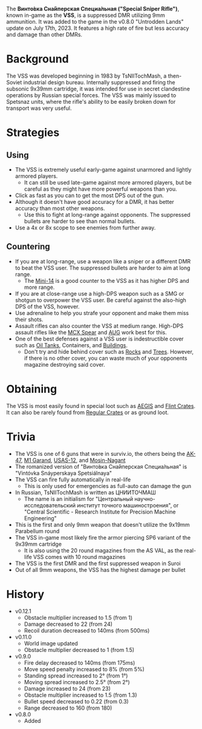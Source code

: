 The **Винто́вка Сна́йперская Специа́льная ("Special Sniper Rifle")**, known in-game as the **VSS**, is a suppressed DMR utilizing 9mm ammunition. It was added to the game in the v0.8.0 "Untrodden Lands" update on July 17th, 2023. It features a high rate of fire but less accuracy and damage than other DMRs.

# Background
The VSS was developed beginning in 1983 by TsNIITochMash, a then-Soviet industrial design bureau. Internally suppressed and firing the subsonic 9x39mm cartridge, it was intended for use in secret clandestine operations by Russian special forces. The VSS was mainly issued to Spetsnaz units, where the rifle's ability to be easily broken down for transport was very useful. 

# Strategies
## Using
- The VSS is extremely useful early-game against unarmored and lightly armored players.
    - It can still be used late-game against more armored players, but be careful as they might have more powerful weapons than you.
- Click as fast as you can to get the most DPS out of the gun.
- Although it doesn't have good accuracy for a DMR, it has better accuracy than most other weapons.
    - Use this to fight at long-range against opponents. The suppressed bullets are harder to see than normal bullets.
- Use a 4x or 8x scope to see enemies from further away.

## Countering
- If you are at long-range, use a weapon like a sniper or a different DMR to beat the VSS user. The suppressed bullets are harder to aim at long range.
    - The [Mini-14](/weapons/guns/mini14) is a good counter to the VSS as it has higher DPS and more range.
- If you are at close-range use a high-DPS weapon such as a SMG or shotgun to overpower the VSS user. Be careful against the also-high DPS of the VSS, however.
- Use adrenaline to help you strafe your opponent and make them miss their shots.
- Assault rifles can also counter the VSS at medium range. High-DPS assault rifles like the [MCX Spear](/weapons/guns/mcx_spear) and [AUG](/weapons/guns/aug) work best for this.
- One of the best defenses against a VSS user is indestructible cover such as [Oil Tanks](/obstacles/oil_tank), Containers, and [Buildings](/buildings).
    - Don't try and hide behind cover such as [Rocks](/obstacles/rock) and [Trees](/obstacles/tree). However, if there is no other cover, you can waste much of your opponents magazine destroying said cover.


# Obtaining
The VSS is most easily found in special loot such as [AEGIS](/obstacles/aegis_crate) and [Flint Crates](/obstacles/flint_crate). It can also be rarely found from [Regular Crates](/obstacles/regular_crate) or as ground loot.

# Trivia
- The VSS is one of 6 guns that were in surviv.io, the others being the [AK-47](/weapons/guns/ak47),  [M1 Garand](/weapons/guns/m1_garand), [USAS-12](/weapons/guns/usas12), and [Mosin-Nagant](/weapons/guns/mosin)
- The romanized version of "Винто́вка Сна́йперская Специа́льная" is "Vintóvka Snáyperskaya Spetsiálnaya"
- The VSS can fire fully automatically in real-life
    - This is only used for emergencies as full-auto can damage the gun
- In Russian, TsNIITochMash is written as ЦНИИТОЧМАШ
    - The name is an initialism for "Центральный научно-исследовательский институт точного машиностроения", or "Central Scientific - Research Institute for Precision Machine Engineering"
- This is the first and only 9mm weapon that doesn't utilize the 9x19mm Parabellum round
- The VSS in-game most likely fire the armor piercing SP6 variant of the 9x39mm cartridge
    - It is also using the 20 round magazines from the AS VAL, as the real-life VSS comes with 10 round magazines
- The VSS is the first DMR and the first suppressed weapon in Suroi
- Out of all 9mm weapons, the VSS has the highest damage per bullet

# History
- v0.12.1
    - Obstacle multiplier increased to 1.5 (from 1)
    - Damage decreased to 22 (from 24)
    - Recoil duration decreased to 140ms (from 500ms)
- v0.11.0
    - World image updated
    - Obstacle multiplier decreased to 1 (from 1.5)
- v0.9.0
    - Fire delay decreased to 140ms (from 175ms)
    - Move speed penalty increased to 8% (from 5%)
    - Standing spread increased to 2° (from 1°)
    - Moving spread increased to 2.5° (from 2°)
    - Damage increased to 24 (from 23)
    - Obstacle multiplier increased to 1.5 (from 1.3)
    - Bullet speed decreased to 0.22 (from 0.3)
    - Range decreased to 160 (from 180)
- v0.8.0
    - Added